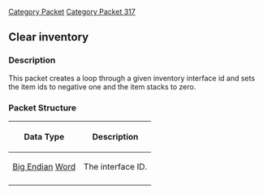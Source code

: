 [[Category Packet]]
[[Category Packet 317]]
{{packet|name=Clear Inventory|description=Used to set all of the items and item stacks in an inventory to nothing.|opcode=72|type=Fixed|length=2|revision=317}}
== Clear inventory ==

=== Description ===

This packet creates a loop through a given inventory interface id and sets the item ids to negative one and the item stacks to zero.

=== Packet Structure ===
{|border=2
! Data Type
! Description
|-
| [[Data Types#Big Endian|Big Endian]] [[Data Types#Standard data types|Word]]
| The interface ID.
|-
|}